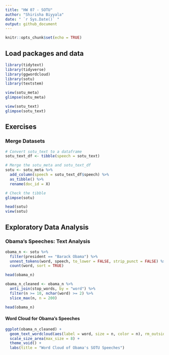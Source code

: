 ```yaml
---
title: "HW 07 - SOTU"
author: "Shirisha Biyyala"
date: " `r Sys.Date()` "
output: github_document
---
```


```r
knitr::opts_chunk$set(echo = TRUE)
```

## Load packages and data

```r
library(tidytext)
library(tidyverse)
library(ggwordcloud)
library(sotu)
library(textstem)
```


```r
view(sotu_meta)
glimpse(sotu_meta)

view(sotu_text)
glimpse(sotu_text)
```

## Exercises

### Merge Datasets

```r
# Convert sotu_text to a dataframe
sotu_text_df <- tibble(speech = sotu_text)

# Merge the sotu_meta and sotu_text_df
sotu <- sotu_meta %>%
  add_column(speech = sotu_text_df$speech) %>%
  as_tibble() %>%
  rename(doc_id = X)

# Check the tibble
glimpse(sotu)
```

```r
head(sotu)
view(sotu)
```

## Exploratory Data Analysis

### Obama’s Speeches: Text Analysis


```r
obama_n <- sotu %>%
  filter(president == "Barack Obama") %>%
  unnest_tokens(word, speech, to_lower = FALSE, strip_punct = FALSE) %>%
  count(word, sort = TRUE)

head(obama_n)
```


```r
obama_n_cleaned <- obama_n %>%
  anti_join(stop_words, by = "word") %>%
  filter(n >= 10, nchar(word) >= 2) %>%
  slice_max(n, n = 200)

head(obama_n)
```

#### Word Cloud for Obama’s Speeches

```r
ggplot(obama_n_cleaned) +
  geom_text_wordcloud(aes(label = word, size = n, color = n), rm_outside = TRUE) +
  scale_size_area(max_size = 8) +
  theme_void() +
  labs(title = "Word Cloud of Obama's SOTU Speeches")


```








